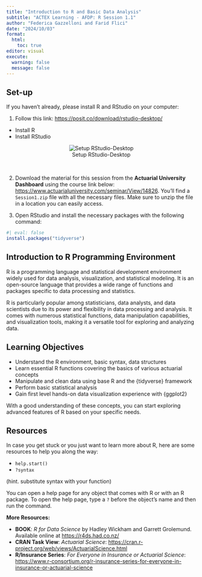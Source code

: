 ```yaml
---
title: "Introduction to R and Basic Data Analysis"
subtitle: "ACTEX Learning - AFDP: R Session 1.1"
author: "Federica Gazzelloni and Farid Flici"
date: "2024/10/03"
format: 
  html:
    toc: true
editor: visual
execute:
  warning: false
  message: false
---
```


## Set-up

If you haven't already, please install R and RStudio on your computer:

1.  Follow this link: <https://posit.co/download/rstudio-desktop/>

-   Install R
-   Install RStudio

<center>

![Setup RStudio-Desktop](images/01_setup.png)

</center>

\

2.  Download the material for this session from the **Actuarial University Dashboard** using the course link below: <https://www.actuarialuniversity.com/seminar/View/14826>. You'll find a `Session1.zip` file with all the necessary files. Make sure to unzip the file in a location you can easily access.

3.  Open RStudio and install the necessary packages with the following command:

```r
#| eval: false
install.packages("tidyverse")
```

## Introduction to R Programming Environment

R is a programming language and statistical development environment widely used for data analysis, visualization, and statistical modeling. It is an open-source language that provides a wide range of functions and packages specific to data processing and statistics.

R is particularly popular among statisticians, data analysts, and data scientists due to its power and flexibility in data processing and analysis. It comes with numerous statistical functions, data manipulation capabilities, and visualization tools, making it a versatile tool for exploring and analyzing data.

## Learning Objectives

-   Understand the R environment, basic syntax, data structures
-   Learn essential R functions covering the basics of various actuarial concepts
-   Manipulate and clean data using base R and the {tidyverse} framework
-   Perform basic statistical analysis
-   Gain first level hands-on data visualization experience with {ggplot2}

With a good understanding of these concepts, you can start exploring advanced features of R based on your specific needs.

## Resources

In case you get stuck or you just want to learn more about R, here are some resources to help you along the way:

-   `help.start()`
-   `?syntax`

(hint. substitute syntax with your function)

You can open a help page for any object that comes with R or with an R package. To open the help page, type a `?` before the object's name and then run the command.

**More Resources:**

-   **BOOK**: *R for Data Science* by Hadley Wickham and Garrett Grolemund. Available online at <https://r4ds.had.co.nz/>
-   **CRAN Task View**: *Actuarial Science*: <https://cran.r-project.org/web/views/ActuarialScience.html>
-   **R/Insurance Series**: *For Everyone in Insurance or Actuarial Science*: <https://www.r-consortium.org/r-insurance-series-for-everyone-in-insurance-or-actuarial-science>
